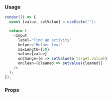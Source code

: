 ### Usage

```javascript state
render(() => {
  const [value, setValue] = useState('');

  return (
    <Input
      label="Find an activity"
      helper="Helper text"
      maxLength={20}
      value={value}
      onChange={e => setValue(e.target.value)}
      onClean={cleaned => setValue(cleaned)}
    />
  );
});
```

### Props

<PropsTable component="Input" platform="web" />
